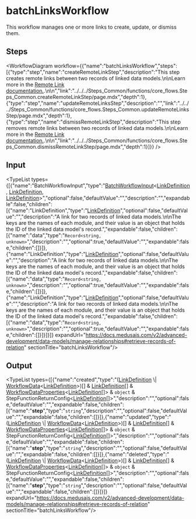 
# batchLinksWorkflow

This workflow manages one or more links to create, update, or dismiss them.

## Steps

<WorkflowDiagram workflow={{"name":"batchLinksWorkflow","steps":[{"type":"step","name":"createRemoteLinkStep","description":"This step creates remote links between two records of linked data models.\n\nLearn more in the [Remote Link documentation.](https://docs.medusajs.com/v2/advanced-development/modules/remote-link#create-link).\n\n","link":"../../../Steps_Common/functions/core_flows.Steps_Common.createRemoteLinkStep/page.mdx","depth":1},{"type":"step","name":"updateRemoteLinksStep","description":"","link":"../../../Steps_Common/functions/core_flows.Steps_Common.updateRemoteLinksStep/page.mdx","depth":1},{"type":"step","name":"dismissRemoteLinkStep","description":"This step removes remote links between two records of linked data models.\n\nLearn more in the [Remote Link documentation.](https://docs.medusajs.com/v2/advanced-development/modules/remote-link#dismiss-link).\n\n","link":"../../../Steps_Common/functions/core_flows.Steps_Common.dismissRemoteLinkStep/page.mdx","depth":1}]}} />

## Input

<TypeList types={[{"name":"BatchWorkflowInput","type":"[BatchWorkflowInput](../../../../types/CommonTypes/types/types.CommonTypes.BatchWorkflowInput/page.mdx)&#60;[LinkDefinition](../../../../modules_sdk/types/modules_sdk.LinkDefinition/page.mdx), [LinkDefinition](../../../../modules_sdk/types/modules_sdk.LinkDefinition/page.mdx), [LinkDefinition](../../../../modules_sdk/types/modules_sdk.LinkDefinition/page.mdx)&#62;","optional":false,"defaultValue":"","description":"","expandable":false,"children":[{"name":"LinkDefinition","type":"[LinkDefinition](../../../../modules_sdk/types/modules_sdk.LinkDefinition/page.mdx)","optional":false,"defaultValue":"","description":"A link for two records of linked data models.\n\nThe keys are the names of each module, and their value is an object that holds the ID of the linked data model's record.","expandable":false,"children":[{"name":"data","type":"`Record<string, unknown>`","description":"","optional":true,"defaultValue":"","expandable":false,"children":[]}]},{"name":"LinkDefinition","type":"[LinkDefinition](../../../../modules_sdk/types/modules_sdk.LinkDefinition/page.mdx)","optional":false,"defaultValue":"","description":"A link for two records of linked data models.\n\nThe keys are the names of each module, and their value is an object that holds the ID of the linked data model's record.","expandable":false,"children":[{"name":"data","type":"`Record<string, unknown>`","description":"","optional":true,"defaultValue":"","expandable":false,"children":[]}]},{"name":"LinkDefinition","type":"[LinkDefinition](../../../../modules_sdk/types/modules_sdk.LinkDefinition/page.mdx)","optional":false,"defaultValue":"","description":"A link for two records of linked data models.\n\nThe keys are the names of each module, and their value is an object that holds the ID of the linked data model's record.","expandable":false,"children":[{"name":"data","type":"`Record<string, unknown>`","description":"","optional":true,"defaultValue":"","expandable":false,"children":[]}]}]}]} expandUrl="https://docs.medusajs.com/v2/advanced-development/data-models/manage-relationships#retrieve-records-of-relation" sectionTitle="batchLinksWorkflow"/>

## Output

<TypeList types={[{"name":"created","type":"([LinkDefinition](../../../../modules_sdk/types/modules_sdk.LinkDefinition/page.mdx) \\| [WorkflowData](../../../../workflows/types/workflows.WorkflowData/page.mdx)&#60;[LinkDefinition](../../../../modules_sdk/types/modules_sdk.LinkDefinition/page.mdx)&#62;)[] & [LinkDefinition](../../../../modules_sdk/types/modules_sdk.LinkDefinition/page.mdx)[] & [WorkflowDataProperties](../../../../workflows/types/workflows.WorkflowDataProperties/page.mdx)&#60;[LinkDefinition](../../../../modules_sdk/types/modules_sdk.LinkDefinition/page.mdx)[]&#62; & `object` & StepFunctionReturnConfig&#60;[LinkDefinition](../../../../modules_sdk/types/modules_sdk.LinkDefinition/page.mdx)[]&#62;","description":"","optional":false,"defaultValue":"","expandable":false,"children":[{"name":"__step__","type":"`string`","description":"","optional":false,"defaultValue":"","expandable":false,"children":[]}]},{"name":"updated","type":"([LinkDefinition](../../../../modules_sdk/types/modules_sdk.LinkDefinition/page.mdx) \\| [WorkflowData](../../../../workflows/types/workflows.WorkflowData/page.mdx)&#60;[LinkDefinition](../../../../modules_sdk/types/modules_sdk.LinkDefinition/page.mdx)&#62;)[] & [LinkDefinition](../../../../modules_sdk/types/modules_sdk.LinkDefinition/page.mdx)[] & [WorkflowDataProperties](../../../../workflows/types/workflows.WorkflowDataProperties/page.mdx)&#60;[LinkDefinition](../../../../modules_sdk/types/modules_sdk.LinkDefinition/page.mdx)[]&#62; & `object` & StepFunctionReturnConfig&#60;[LinkDefinition](../../../../modules_sdk/types/modules_sdk.LinkDefinition/page.mdx)[]&#62;","description":"","optional":false,"defaultValue":"","expandable":false,"children":[{"name":"__step__","type":"`string`","description":"","optional":false,"defaultValue":"","expandable":false,"children":[]}]},{"name":"deleted","type":"([LinkDefinition](../../../../modules_sdk/types/modules_sdk.LinkDefinition/page.mdx) \\| [WorkflowData](../../../../workflows/types/workflows.WorkflowData/page.mdx)&#60;[LinkDefinition](../../../../modules_sdk/types/modules_sdk.LinkDefinition/page.mdx)&#62;)[] & [LinkDefinition](../../../../modules_sdk/types/modules_sdk.LinkDefinition/page.mdx)[] & [WorkflowDataProperties](../../../../workflows/types/workflows.WorkflowDataProperties/page.mdx)&#60;[LinkDefinition](../../../../modules_sdk/types/modules_sdk.LinkDefinition/page.mdx)[]&#62; & `object` & StepFunctionReturnConfig&#60;[LinkDefinition](../../../../modules_sdk/types/modules_sdk.LinkDefinition/page.mdx)[]&#62;","description":"","optional":false,"defaultValue":"","expandable":false,"children":[{"name":"__step__","type":"`string`","description":"","optional":false,"defaultValue":"","expandable":false,"children":[]}]}]} expandUrl="https://docs.medusajs.com/v2/advanced-development/data-models/manage-relationships#retrieve-records-of-relation" sectionTitle="batchLinksWorkflow"/>
